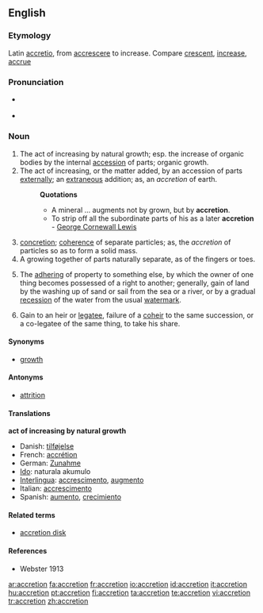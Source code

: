 ==English==

===Etymology===
Latin [[accretio]], from [[accrescere]] to increase. Compare [[crescent]], [[increase]], [[accrue]]

===Pronunciation===
* {{a|WEAE}} {{IPA|/ʌˈkɹi.ʃən/}}
* {{rhymes|iːʃən}}

===Noun===
{{en-noun}}

# The act of increasing by natural growth; esp. the increase of organic bodies by the internal [[accession]] of parts; organic growth.
# The act of increasing, or the matter added, by an accession of parts [[externally]]; an [[extraneous]] addition; as, an ''accretion'' of earth.
#: '''Quotations'''
#:* A mineral ... augments not by grown, but by '''accretion'''.
#:* To strip off all the subordinate parts of his as a later '''accretion''' - [[w:George Cornewall Lewis|George Cornewall Lewis]]
# [[concretion]]; [[coherence]] of separate particles; as, the ''accretion'' of particles so as to form a solid mass.
# A growing together of parts naturally separate, as of the fingers or toes.
# {{legal}} The [[adhering]] of property to something else, by which the owner of one thing becomes possessed of a right to another; generally, gain of land by the washing up of sand or sail from the sea or a river, or by a gradual [[recession]] of the water from the usual [[watermark]].
# {{legal}} Gain to an heir or [[legatee]], failure of a [[coheir]] to the same succession, or a co-legatee of the same thing, to take his share.

====Synonyms====
* [[growth]]

====Antonyms====
* [[attrition]]

====Translations====
'''act of increasing by natural growth'''
* Danish: [[tilføjelse]] {{c}}
* French: [[accrétion]]
* German: [[Zunahme]]
* [[Ido]]: naturala akumulo
* [[Interlingua]]: [[accrescimento]], [[augmento]]
* Italian: [[accrescimento]]
* Spanish: [[aumento]], [[crecimiento]]

====Related terms====
* [[accretion disk]]

====References====
* Webster 1913

[[ar:accretion]]
[[fa:accretion]]
[[fr:accretion]]
[[io:accretion]]
[[id:accretion]]
[[it:accretion]]
[[hu:accretion]]
[[pt:accretion]]
[[fi:accretion]]
[[ta:accretion]]
[[te:accretion]]
[[vi:accretion]]
[[tr:accretion]]
[[zh:accretion]]
